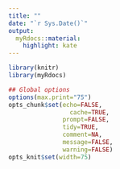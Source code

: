 ```yaml
---
title: ""
date: "`r Sys.Date()`"
output:
  myRdocs::material:
    highlight: kate
---
```



```r
library(knitr)
library(myRdocs)

## Global options
options(max.print="75")
opts_chunk$set(echo=FALSE,
	             cache=TRUE,
               prompt=FALSE,
               tidy=TRUE,
               comment=NA,
               message=FALSE,
               warning=FALSE)
opts_knit$set(width=75)
```
